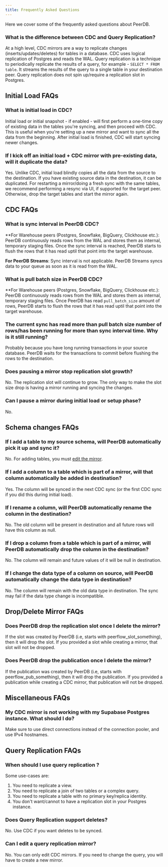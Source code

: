 ```yaml
---
title: Frequently Asked Questions
---
```


Here we cover some of the frequently asked questions about PeerDB.

### What is the difference between CDC and Query Replication?
At a high level, CDC mirrors are a way to replicate changes (inserts/updates/deletes) for tables in a database. CDC uses logical replication of Postgres and reads the WAL.
Query replication is a technique to periodically replicate the results of a query, for example - `SELECT * FROM table`. It streams the results of the query to a single table in your destination peer.
Query replication does not spin up/require a replication slot in Postgres.

## Initial Load FAQs
### What is initial load in CDC?
Initial load or initial snapshot - if enabled - will first perform a one-time copy of existing data in the tables you're syncing, and then proceed with CDC.
This is useful when you're setting up a new mirror and want to sync all the data from the beginning.
After initial load is finished, CDC will start syncing newer changes.

### If I kick off an initial load + CDC mirror with pre-existing data, will it duplicate the data?
Yes. Unlike CDC, initial load blindly copies all the data from the source to the destination.
If you have existing source data in the destination, it can be duplicated.
For restarting a mirror/doing a fresh sync with the same tables, we recommend performing a resync via UI, if supported for the target peer. 
Otherwise, drop the target tables and start the mirror again.

## CDC FAQs
### What is sync interval in PeerDB CDC?
**For Warehouse peers (Postgres, Snowflake, BigQuery, Clickhouse etc.):
PeerDB continuously reads rows from the WAL and stores them as internal, temporary staging files.
Once the sync interval is reached, PeerDB starts to flush the rows that it has read uptil that point into the target warehouse.

**For PeerDB Streams**:
Sync interval is not applicable. PeerDB Streams syncs data to your queue as soon as it is read from the WAL.

### What is pull batch size in PeerDB CDC?
**For Warehouse peers (Postgres, Snowflake, BigQuery, Clickhouse etc.):
PeerDB continuously reads rows from the WAL and stores them as internal, temporary staging files.
Once PeerDB has read `pull_batch_size` amount of rows, PeerDB starts to flush the rows that it has read uptil that point into the target warehouse.

### The current sync has read more than pull batch size number of rows/has been running for more than sync interval time. Why is it still running?
Probably because you have long running transactions in your source database. PeerDB waits for the transactions to commit before flushing the rows to the destination.

### Does pausing a mirror stop replication slot growth?
No. The replication slot will continue to grow. The only way to make the slot size drop is having a mirror running and syncing the changes.

### Can I pause a mirror during initial load or setup phase?
No.

## Schema changes FAQs
### If I add a table to my source schema, will PeerDB automatically pick it up and sync it?
No. For adding tables, you must [edit the mirror](/features/edit-mirror).

### If I add a column to a table which is part of a mirror, will that column automatically be added in destination?
Yes. The column will be synced in the next CDC sync (or the first CDC sync if you did this during initial load).

### If I rename a column, will PeerDB automatically rename the column in the destination?
No. The old column will be present in destination and all future rows will have this column as null.

### If I drop a column from a table which is part of a mirror, will PeerDB automatically drop the column in the destination?
No. The column will remain and future values of it will be null in destination.

### If I change the data type of a column on source, will PeerDB automatically change the data type in destination?
No. The column will remain with the old data type in destination. The sync may fail if the data type change is incompatible.

## Drop/Delete Mirror FAQs
### Does PeerDB drop the replication slot once I delete the mirror?
If the slot was created by PeerDB (i.e, starts with peerflow_slot_something), then it will drop the slot.
If you provided a slot while creating a mirror, that slot will not be dropped.

### Does PeerDB drop the publication once I delete the mirror?
If the publication was created by PeerDB (i.e, starts with peerflow_pub_something), then it will drop the publication.
If you provided a publication while creating a CDC mirror, that publication will not be dropped.

## Miscellaneous FAQs
### My CDC mirror is not working with my Supabase Postgres instance. What should I do?
Make sure to use direct connections instead of the connection pooler, and use IPv4 hostnames.

## Query Replication FAQs
### When should I use query replication ?
Some use-cases are:
1. You need to replicate a view.
2. You need to replicate a join of two tables or a complex query.
3. You need to replicate a table with no primary key/replica identity.
4. You don't want/cannot to have a replication slot in your Postgres instance.

### Does Query Replication support deletes?
No. Use CDC if you want deletes to be synced.

### Can I edit a query replication mirror?
No. You can only edit CDC mirrors. If you need to change the query, you will have to create a new mirror.
